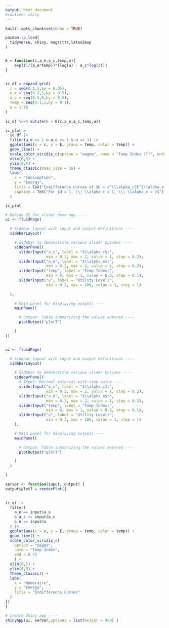```yaml
---
output: html_document
#runtime: shiny
---
```


```r
knitr::opts_chunk$set(echo = TRUE)

pacman::p_load(
  tidyverse, shiny, magrittr,latex2exp
)


E = function(c,a_e,a_c,temp,u){
    exp((1/(a_e*temp))*(log(u) - a_c*log(c)))
}


ic_df = expand_grid(
  c = seq(0.5,5,by = 0.05),
  a_e = seq(0.5,5,by = 0.5),
  a_c = seq(0.5,5,by = 0.5),
  temp = seq(0.1,1,by = 0.1),
  u = 1:10
)
  
ic_df %<>% mutate(E = E(c,a_e,a_c,temp,u))
```

```r
ic_plot = 
  ic_df |>
  filter(a_e == 1 & a_c == 1 & u == 1) |>
  ggplot(aes(x = c, y = E, group = temp, color = temp)) + 
  geom_line() +
  scale_color_viridis_c(option = "magma", name = "Temp Index (T)", end = 0.8) +
  xlim(0,5) + 
  ylim(0,5) +
  theme_classic(base_size = 16) +
  labs(
    x = "Consumption",
    y = "Energy",
    title = TeX("Indifference Curves of $U = c^{\\alpha_c}E^{\\alpha_e T}$"),
    caption = TeX("For $U = 1, \\; \\alpha_c = 1, \\; \\alpha_e = 1$")
  )

ic_plot

```


```r
# Define UI for slider demo app ----
ui <- fluidPage(

  # Sidebar layout with input and output definitions ----
  sidebarLayout(

    # Sidebar to demonstrate various slider options ----
    sidebarPanel(
      sliderInput("a_c", label = "$\\alpha_c$:",
                  min = 0.2, max = 2, value = 1, step = 0.2),
      sliderInput("a_e", label = "$\\alpha_e$:",
                  min = 0.2, max = 2, value = 1, step = 0.2),
      sliderInput("temp", label = "Temp Index:",
                  min = 0, max = 1, value = 0.5, step = 0.1),
      sliderInput("u", label = "Utility Level:",
                  min = 0.2, max = 100, value = 1, step = 1)
    
  ),

    # Main panel for displaying outputs ----
    mainPanel(

      # Output: Table summarizing the values entered ----
      plotOutput("plotT")

    )
))


ui <- fluidPage(

  # Sidebar layout with input and output definitions ----
  sidebarLayout(

    # Sidebar to demonstrate various slider options ----
    sidebarPanel(
      # Input: Decimal interval with step value ----
      sliderInput("a_c", label = "$\\alpha_c$:",
                  min = 0.2, max = 2, value = 1, step = 0.2),
      sliderInput("a_e", label = "$\\alpha_e$:",
                  min = 0.2, max = 2, value = 1, step = 0.2),
      sliderInput("temp", label = "Temp Index:",
                  min = 0, max = 1, value = 0.5, step = 0.1),
      sliderInput("u", label = "Utility Level:",
                  min = 0.2, max = 100, value = 1, step = 1)
    ),

    # Main panel for displaying outputs ----
    mainPanel(

      # Output: Table summarizing the values entered ----
      plotOutput("plotT")

    )
  )

)

server <- function(input, output) {
output$plotT = renderPlot({
  

ic_df |>
  filter(
    a_e == input$a_e 
    & a_c == input$a_c
    & u == input$u
  ) |>
  ggplot(aes(x = c, y = E, group = temp, color = temp)) + 
  geom_line() +
  scale_color_viridis_c(
    option = "magma",
    name = "Temp Index",
    end = 0.75
    ) +
  xlim(0,5) + 
  ylim(0,5) +
  theme_classic() +
  labs(
    x = "Numeraire",
    y = "Energy",
    title = "Indifference Curves"
  )
})
}

# Create Shiny app ----
shinyApp(ui, server,options = list(height = 900) )
```





